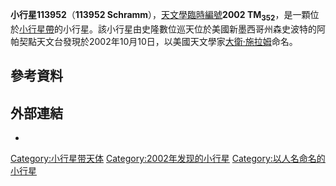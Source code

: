 {{Infobox planet
| bgcolour = #FFFFC0
| name = 113952 Schramm
| symbol = 
| image = 
| caption = 
| discovery = yes
| discovery_ref = 
| discoverer = [[史隆數位巡天|史隆數位巡天]]
| discovery_site = {{USA}}[[新墨西哥州|新墨西哥州]][[森史波特|森史波特]][[阿帕契點天文台|阿帕契點天文台]] 
| discovered = 2002年10月10日
| designations = yes
| mp_name = 
| named_after = [[大衛·施拉姆_(天文學家)|大衛·施拉姆]]
| alt_names = 2002 TM352
| mp_category = [[小行星帶|主帶]]
| orbit_ref = <ref>[http://ssd.jpl.nasa.gov/sbdb.cgi?sstr=113952 113952 Schramm (2002 TM352)]</ref>
| epoch = 2013年4月18日
| aphelion = {{convert|2.6479219|AU|km|3|abbr=on|lk=out}}
| perihelion = {{convert|2.0885709|AU|km|3|abbr=on}}
| semimajor = {{convert|2.3682464|AU|km|3|abbr=on}}
| eccentricity = 0.1180939
| period = 1331.1860317 [[日|日]]<br />3.64[[儒略年|儒略年]]
| avg_speed = 
| inclination = 5.64456°
| asc_node = 219.35793°
| mean_anomaly = 35.62622°
| arg_peri = 47.93430
| satellites = 
| physical_characteristics = yes
| dimensions = 
| mass = 
| density = 
| surface_grav = 
| escape_velocity = 
| sidereal_day = 
| axial_tilt = 
| pole_ecliptic_lat = 
| pole_ecliptic_lon = 
| albedo = 
| temperatures= 
| temp_name1 = 
| mean_temp_1 = 
| max_temp_1 = 
| temp_name2 = 
| max_temp_2 = 
| spectral_type = 
| abs_magnitude = 17.0
}}
'''小行星113952'''（'''113952 Schramm'''），[[天文學臨時編號|天文學臨時編號]]'''2002 TM<sub>352</sub>'''，是一顆位於[[小行星帶|小行星帶]]的小行星。該小行星由史隆數位巡天位於美國新墨西哥州森史波特的阿帕契點天文台發現於2002年10月10日，以美國天文學家[[大衛·施拉姆_(天文學家)|大衛·施拉姆]]命名。

==參考資料==
<references/>

==外部連結==
*{{JPL Small Body}}

{{Beltasteroid-stub}}
{{Minor Planet Number|[[小行星113951|113951 Artdavidsen]]|[[小行星113953|(113953) 2002 UK]]}}
{{小天体}}
{{DEFAULTSORT:Schramm}}

[[Category:小行星带天体|Category:小行星带天体]]
[[Category:2002年发现的小行星|Category:2002年发现的小行星]]
[[Category:以人名命名的小行星|Category:以人名命名的小行星]]